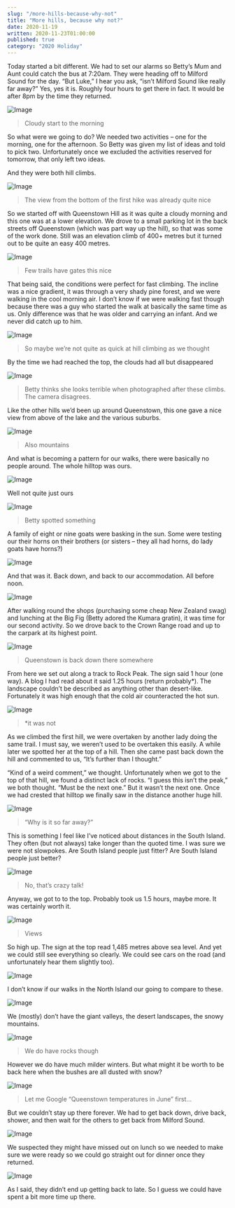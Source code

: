 ```yaml
---
slug: "/more-hills-because-why-not"
title: "More hills, because why not?"
date: 2020-11-19
written: 2020-11-23T01:00:00
published: true
category: "2020 Holiday"
---
```


Today started a bit different. We had to set our alarms so Betty’s Mum and Aunt could catch the bus at 7:20am. They were heading off to Milford Sound for the day. “But Luke,” I hear you ask, “isn’t Milford Sound like really far away?” Yes, yes it is. Roughly four hours to get there in fact. It would be after 8pm by the time they returned.

![Image](img_20201119_071812.jpg)

> Cloudy start to the morning

So what were we going to do? We needed two activities – one for the morning, one for the afternoon. So Betty was given my list of ideas and told to pick two. Unfortunately once we excluded the activities reserved for tomorrow, that only left two ideas.

And they were both hill climbs.

![Image](img_20201119_093445.jpg)

> The view from the bottom of the first hike was already quite nice

So we started off with Queenstown Hill as it was quite a cloudy morning and this one was at a lower elevation. We drove to a small parking lot in the back streets off Queenstown (which was part way up the hill), so that was some of the work done. Still was an elevation climb of 400+ metres but it turned out to be quite an easy 400 metres.

![Image](img_20201119_094516.jpg)

> Few trails have gates this nice

That being said, the conditions were perfect for fast climbing. The incline was a nice gradient, it was through a very shady pine forest, and we were walking in the cool morning air. I don’t know if we were walking fast though because there was a guy who started the walk at basically the same time as us. Only difference was that he was older and carrying an infant. And we never did catch up to him.

![Image](img_20201119_095434.jpg)

> So maybe we’re not quite as quick at hill climbing as we thought

By the time we had reached the top, the clouds had all but disappeared

![Image](img_20201119_102106.jpg)

> Betty thinks she looks terrible when photographed after these climbs. The camera disagrees.

Like the other hills we’d been up around Queenstown, this one gave a nice view from above of the lake and the various suburbs.

![Image](img_20201119_103212.jpg)

> Also mountains

And what is becoming a pattern for our walks, there were basically no people around. The whole hilltop was ours.

![Image](img_20201119_105245.jpg)

Well not quite just ours

![Image](img_20201119_105027.jpg)

> Betty spotted something

A family of eight or nine goats were basking in the sun. Some were testing our their horns on their brothers (or sisters – they all had horns, do lady goats have horns?)

![Image](img_20201119_105742.jpg)

And that was it. Back down, and back to our accommodation. All before noon.

![Image](img_20201119_105824.jpg)

After walking round the shops (purchasing some cheap New Zealand swag) and lunching at the Big Fig (Betty adored the Kumara gratin), it was time for our second activity. So we drove back to the Crown Range road and up to the carpark at its highest point.

![Image](img_20201119_152233.jpg)

> Queenstown is back down there somewhere

From here we set out along a track to Rock Peak. The sign said 1 hour (one way). A blog I had read about it said 1.25 hours (return probably*). The landscape couldn’t be described as anything other than desert-like. Fortunately it was high enough that the cold air counteracted the hot sun.

![Image](img_20201119_154402.jpg)

> *it was not

As we climbed the first hill, we were overtaken by another lady doing the same trail. I must say, we weren’t used to be overtaken this easily. A while later we spotted her at the top of a hill. Then she came past back down the hill and commented to us, “It’s further than I thought.”

“Kind of a weird comment,” we thought. Unfortunately when we got to the top of that hill, we found a distinct lack of rocks. “I guess this isn’t the peak,” we both thought. “Must be the next one.” But it wasn’t the next one. Once we had crested that hilltop we finally saw in the distance another huge hill.

![Image](img_20201119_154903.jpg)

> “Why is it so far away?”

This is something I feel like I’ve noticed about distances in the South Island. They often (but not always) take longer than the quoted time. I was sure we were not slowpokes. Are South Island people just fitter? Are South Island people just better?

![Image](img_20201119_155605.jpg)

> No, that’s crazy talk\!

Anyway, we got to to the top. Probably took us 1.5 hours, maybe more. It was certainly worth it.

![Image](img_20201119_161838.jpg)

> Views

So high up. The sign at the top read 1,485 metres above sea level. And yet we could still see everything so clearly. We could see cars on the road (and unfortunately hear them slightly too).

![Image](img_20201119_162108.jpg)

I don’t know if our walks in the North Island our going to compare to these.

![Image](img_20201119_162113.jpg)

We (mostly) don’t have the giant valleys, the desert landscapes, the snowy mountains.

![Image](img_20201119_162227.jpg)

> We do have rocks though

However we do have much milder winters. But what might it be worth to be back here when the bushes are all dusted with snow?

![Image](img_20201119_165236.jpg)

> Let me Google “Queenstown temperatures in June” first…

But we couldn’t stay up there forever. We had to get back down, drive back, shower, and then wait for the others to get back from Milford Sound.

![Image](img_20201119_170839.jpg)

We suspected they might have missed out on lunch so we needed to make sure we were ready so we could go straight out for dinner once they returned.

![Image](img_20201119_172442.jpg)

As I said, they didn’t end up getting back to late. So I guess we could have spent a bit more time up there.